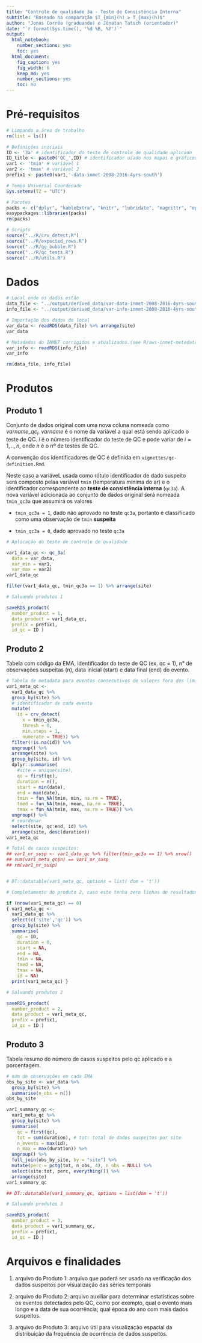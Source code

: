 ```yaml
---
title: "Controle de qualidade 3a - Teste de Consistência Interna"
subtitle: "Baseado na comparação $T_{min}(h) ≥ T_{max}(h)$"
author: "Jonas Corrêa (graduando) e Jônatan Tatsch (orientador)"
date: "`r format(Sys.time(), '%d %B, %Y')`"
output:
  html_notebook:
    number_sections: yes
    toc: yes
  html_document:
    fig_caption: yes
    fig_width: 6
    keep_md: yes
    number_sections: yes
    toc: no
---
```


# Pré-requisitos

```r
# Limpando a área de trabalho
rm(list = ls())
```

```r
# Definições iniciais
ID <- '3a' # identificador do teste de controle de qualidade aplicado
ID_title <- paste0('QC_',ID) # identificador usado nos mapas e gráficos
var1 <- 'tmin' # variável 1
var2 <- 'tmax' # variável 2
prefix1 <- paste0(var1,'-data-inmet-2008-2016-4yrs-south')
```

```r
# Tempo Universal Coordenado
Sys.setenv(TZ = "UTC")

# Pacotes
packs <- c("dplyr", "kableExtra", "knitr", "lubridate", "magrittr", "openair", "padr", "stringr", "tidyverse")
easypackages::libraries(packs)
rm(packs)

# Scripts
source("../R/crv_detect.R")
source("../R/expected_rows.R")
source("../R/gg_bubble.R")
source("../R/qc_tests.R")
source("../R/utils.R")
```


# Dados

```r
# Local onde os dados estão
data_file <- "../output/derived_data/var-data-inmet-2008-2016-4yrs-south.rds"
info_file <- "../output/derived_data/var-info-inmet-2008-2016-4yrs-south.rds"

# Importação dos dados do local
var_data <- readRDS(data_file) %>% arrange(site)
var_data

# Metadados do INMET corrigidos e atualizados.(see R/aws-inmet-metadata.R)
var_info <- readRDS(info_file)
var_info

rm(data_file, info_file)
```


# Produtos

## Produto 1

Conjunto de dados original com uma nova coluna nomeada como $varname\_qc_{i}$. $varname$ é o nome da variável a qual está sendo aplicado o teste de QC. $i$ é o número identificador do teste de QC e pode variar de $i=1,..,n$, onde $n$ é o nº de testes de QC.

A convenção dos identificadores de QC é definida em `vignettes/qc-definition.Rmd`. 

Neste caso a variáveL usada como rótulo identificador de dado suspeito será composto pelaa variável `tmin` (temperatura mínima do ar) e o identificador correspondente ao **teste de consistência interna** (`qc3a`). A nova variável adicionada ao conjunto de dados original será nomeada `tmin_qc3a` que assumirá os valores

  - `tmin_qc3a = 1`, dado não aprovado no teste `qc3a`, portanto é classificado como uma observação de `tmin` **suspeita**
  
  - `tmin_qc3a = 0`, dado aprovado no teste `qc3a`


```r

# Aplicação do teste de controle de qualidade

var1_data_qc <- qc_3a(
  data = var_data, 
  var_min = var1,
  var_max = var2) 
var1_data_qc

filter(var1_data_qc, tmin_qc3a == 1) %>% arrange(site)
```

```r
# Salvando produtos 1

saveRDS_product(
  number_product = 1,
  data_product = var1_data_qc,
  prefix = prefix1,
  id_qc = ID )
```

## Produto 2

Tabela com código da EMA, identificador do teste de QC (ex. qc = 1), n° de observações suspeitas (n), data inicial (start) e data final (end) do evento.

```r
# Tabela de metadata para eventos consecutivos de valores fora dos limites -----
var1_meta_qc <-
  var1_data_qc %>%
  group_by(site) %>%
  # identificador de cada evento
  mutate(
    id = crv_detect(
      x = tmin_qc3a, 
      thresh = 0,
      min.steps = 1, 
      numerate = TRUE)) %>%
  filter(!is.na(id)) %>%
  ungroup() %>%
  arrange(site) %>%
  group_by(site, id) %>%
  dplyr::summarise(
    #site = unique(site),
    qc = first(qc),
    duration = n(),
    start = min(date), 
    end = max(date),
    tmin = fun_NA(tmin, min, na.rm = TRUE),
    tmed = fun_NA(tmin, mean, na.rm = TRUE),
    tmax = fun_NA(tmin, max, na.rm = TRUE)) %>%
  ungroup() %>%
  # reordenar
  select(site, qc:end, id) %>%
  arrange(site, desc(duration))
var1_meta_qc

# Total de casos suspeitos:
## var1_nr_susp <- var1_data_qc %>% filter(tmin_qc3a == 1) %>% nrow()
## sum(var1_meta_qc$n) == var1_nr_susp
## rm(var1_nr_susp)


# DT::datatable(var1_meta_qc, options = list( dom = 't'))
```

```r
# Completamento do produto 2, caso este tenha zero linhas de resultados

if (nrow(var1_meta_qc) == 0)
{ var1_meta_qc <-
  var1_data_qc %>% 
  select(c('site','qc')) %>% 
  group_by(site) %>% 
  summarise(
    qc = ID,
    duration = 0,
    start = NA,
    end = NA,
    tmin = NA,
    tmed = NA,
    tmax = NA,
    id = NA)
  print(var1_meta_qc) }
```

```r
# Salvando produtos 2

saveRDS_product(
  number_product = 2,
  data_product = var1_meta_qc,
  prefix = prefix1,
  id_qc = ID )
```


## Produto 3

Tabela resumo do número de casos suspeitos pelo qc aplicado e a porcentagem.

```r
# num de observações em cada EMA
obs_by_site <- var_data %>%
  group_by(site) %>%
  summarise(n_obs = n())
obs_by_site
```

```r
var1_summary_qc <-
  var1_meta_qc %>%
  group_by(site) %>%
  summarise(
    qc = first(qc),
    tot = sum(duration), # tot: total de dados suspeitos por site
    n_events = max(id),
    n_max = max(duration)) %>% 
  ungroup() %>%
  full_join(obs_by_site, by = "site") %>%
  mutate(perc = pctg(tot, n_obs, 4), n_obs = NULL) %>%
  select(site:tot, perc, everything()) %>%
  arrange(site)
var1_summary_qc

## DT::datatable(var1_summary_qc, options = list(dom = 't'))
```

```r
# Salvando produtos 3

saveRDS_product(
  number_product = 3,
  data_product = var1_summary_qc,
  prefix = prefix1,
  id_qc = ID )
```


# Arquivos e finalidades

1. arquivo do Produto 1: arquivo que poderá ser usado na verificação dos dados suspeitos por visualização das séries temporais

2. arquivo do Produto 2: arquivo auxiliar para determinar estatísticas sobre os eventos detectados pelo QC, como por exemplo, qual o evento mais longo e a data de sua ocorrência; qual época do ano com mais dados suspeitos.

3. arquivo do Produto 3: arquivo útil para visualização espacial da distribuição da frequência de ocorrência de dados suspeitos.
